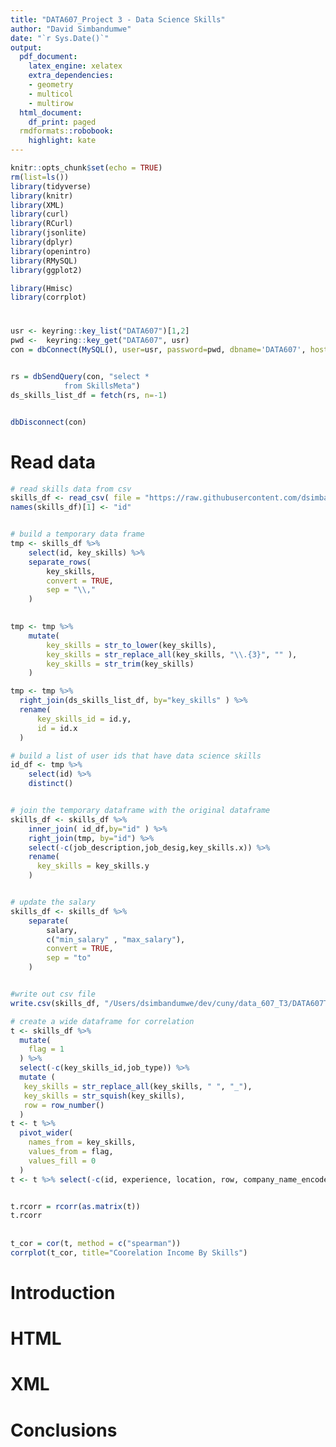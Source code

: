 ```yaml
---
title: "DATA607_Project 3 - Data Science Skills"
author: "David Simbandumwe"
date: "`r Sys.Date()`"
output:
  pdf_document:
    latex_engine: xelatex
    extra_dependencies:
    - geometry
    - multicol
    - multirow
  html_document:
    df_print: paged
  rmdformats::robobook:
    highlight: kate
---
```


```r
knitr::opts_chunk$set(echo = TRUE)
rm(list=ls())
library(tidyverse)
library(knitr)
library(XML)
library(curl)
library(RCurl)
library(jsonlite)
library(dplyr)
library(openintro)
library(RMySQL)
library(ggplot2)

library(Hmisc)
library(corrplot)

```



#

```r

usr <- keyring::key_list("DATA607")[1,2]
pwd <-  keyring::key_get("DATA607", usr)
con = dbConnect(MySQL(), user=usr, password=pwd, dbname='DATA607', host='localhost')


rs = dbSendQuery(con, "select * 
            from SkillsMeta")
ds_skills_list_df = fetch(rs, n=-1)


dbDisconnect(con)


```





# Read data
```r

# read skills data from csv
skills_df <- read_csv( file = "https://raw.githubusercontent.com/dsimband/DATA607Team3/master/csv/Final_Train_Dataset.csv")
names(skills_df)[1] <- "id"


# build a temporary data frame 
tmp <- skills_df %>%
    select(id, key_skills) %>%
    separate_rows(
        key_skills,
        convert = TRUE,
        sep = "\\,"
    )
    

tmp <- tmp %>% 
    mutate(
        key_skills = str_to_lower(key_skills),
        key_skills = str_replace_all(key_skills, "\\.{3}", "" ),
        key_skills = str_trim(key_skills)
    )

tmp <- tmp %>% 
  right_join(ds_skills_list_df, by="key_skills" ) %>%
  rename(
      key_skills_id = id.y,
      id = id.x
  )

# build a list of user ids that have data science skills
id_df <- tmp %>%
    select(id) %>%
    distinct()


# join the temporary dataframe with the original dataframe
skills_df <- skills_df %>% 
    inner_join( id_df,by="id" ) %>%
    right_join(tmp, by="id") %>%
    select(-c(job_description,job_desig,key_skills.x)) %>%
    rename(
      key_skills = key_skills.y
    )


# update the salary
skills_df <- skills_df %>%
    separate(
        salary,
        c("min_salary" , "max_salary"),
        convert = TRUE,
        sep = "to"
    )


#write out csv file
write.csv(skills_df, "/Users/dsimbandumwe/dev/cuny/data_607_T3/DATA607Team3/skills.csv", row.names=FALSE)


```


```r

# create a wide dataframe for correlation
t <- skills_df %>% 
  mutate(
    flag = 1
  ) %>%
  select(-c(key_skills_id,job_type)) %>%
  mutate (
   key_skills = str_replace_all(key_skills, " ", "_"),
   key_skills = str_squish(key_skills),
   row = row_number()
  ) 
t <- t %>%
  pivot_wider(
    names_from = key_skills,
    values_from = flag,
    values_fill = 0
  ) 
t <- t %>% select(-c(id, experience, location, row, company_name_encoded)) 


t.rcorr = rcorr(as.matrix(t))
t.rcorr
    
    
t_cor = cor(t, method = c("spearman"))
corrplot(t_cor, title="Coorelation Income By Skills")

```












# Introduction





# HTML



# XML



# Conclusions













